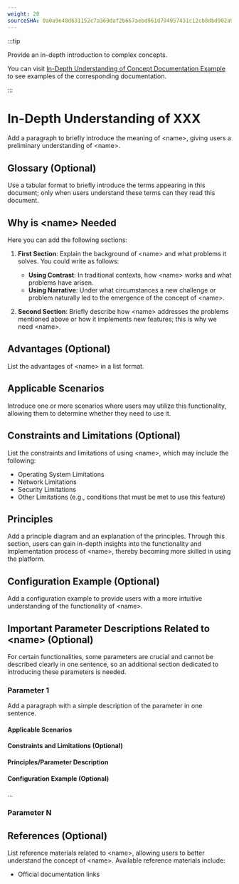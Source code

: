 ```yaml
---
weight: 20
sourceSHA: 0a0a9e48d631152c7a369daf2b667aebd961d794957431c12cb8dbd902a939f0
---
```


:::tip

Provide an in-depth introduction to complex concepts.

You can visit [In-Depth Understanding of Concept Documentation Example](https://product-doc-guide.alauda.cn/template/concept/insight_example.html) to see examples of the corresponding documentation.

:::

# In-Depth Understanding of XXX

Add a paragraph to briefly introduce the meaning of \<name>, giving users a preliminary understanding of \<name>.

## Glossary (Optional)

Use a tabular format to briefly introduce the terms appearing in this document; only when users understand these terms can they read this document.

## Why is \<name> Needed

Here you can add the following sections:

1. **First Section**: Explain the background of \<name> and what problems it solves. You could write as follows:

   - **Using Contrast**: In traditional contexts, how \<name> works and what problems have arisen.
   - **Using Narrative**: Under what circumstances a new challenge or problem naturally led to the emergence of the concept of \<name>.

2. **Second Section**: Briefly describe how \<name> addresses the problems mentioned above or how it implements new features; this is why we need \<name>.

## Advantages (Optional)

List the advantages of \<name> in a list format.

## Applicable Scenarios

Introduce one or more scenarios where users may utilize this functionality, allowing them to determine whether they need to use it.

## Constraints and Limitations (Optional)

List the constraints and limitations of using \<name>, which may include the following:

- Operating System Limitations
- Network Limitations
- Security Limitations
- Other Limitations (e.g., conditions that must be met to use this feature)

## Principles

Add a principle diagram and an explanation of the principles. Through this section, users can gain in-depth insights into the functionality and implementation process of \<name>, thereby becoming more skilled in using the platform.

## Configuration Example (Optional)

Add a configuration example to provide users with a more intuitive understanding of the functionality of \<name>.

## Important Parameter Descriptions Related to \<name> (Optional)

For certain functionalities, some parameters are crucial and cannot be described clearly in one sentence, so an additional section dedicated to introducing these parameters is needed.

### Parameter 1

Add a paragraph with a simple description of the parameter in one sentence.

#### Applicable Scenarios

#### Constraints and Limitations (Optional)

#### Principles/Parameter Description

#### Configuration Example (Optional)

...

### Parameter N

## References (Optional)

List reference materials related to \<name>, allowing users to better understand the concept of \<name>. Available reference materials include:

- Official documentation links
